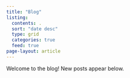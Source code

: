 ```yaml
---
title: "Blog"
listing:
  contents: .
  sort: "date desc"
  type: grid
  categories: true
  feed: true
page-layout: article
---
```


Welcome to the blog! New posts appear below.

